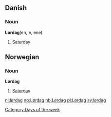 ==Danish==
===Noun===
'''Lørdag'''(en, e, ene)<!--gender-->

#[[Saturday]]

==Norwegian==
===Noun===
'''Lørdag'''

#[[Saturday]]

[[Category:Days of the week]]

[[nl:lørdag]]
[[no:Lørdag]]
[[nb:Lørdag]]
[[pl:Lørdag]]
[[sv:lørdag]]